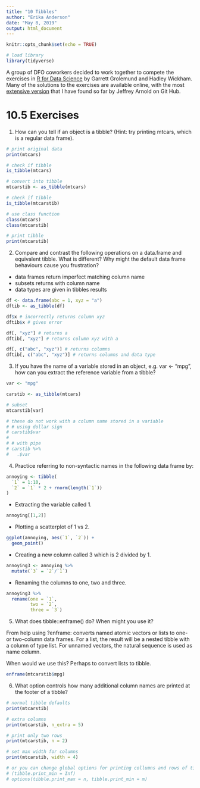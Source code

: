 ```yaml
---
title: "10 Tibbles"
author: "Erika Anderson"
date: "May 8, 2019"
output: html_document
---
```


```r
knitr::opts_chunk$set(echo = TRUE)

# load library
library(tidyverse)

```

A group of DFO coworkers decided to work together to compete the exercises in [R for Data Science](https://r4ds.had.co.nz/) by Garrett Grolemund and Hadley Wickham. Many of the solutions to the exercises are available online, with the most [extensive version](https://jrnold.github.io/r4ds-exercise-solutions/index.html) that I have found so far by Jeffrey Arnold on Git Hub.

# 10.5 Exercises

1. How can you tell if an object is a tibble? (Hint: try printing mtcars, which is a regular data frame).

```r

# print original data
print(mtcars)

# check if tibble
is_tibble(mtcars)

# convert into tibble
mtcarstib <- as_tibble(mtcars)

# check if tibble
is_tibble(mtcarstib)

# use class function
class(mtcars)
class(mtcarstib)

# print tibble
print(mtcarstib)
```


2. Compare and contrast the following operations on a data.frame and equivalent tibble. What is different? Why might the default data frame behaviours cause you frustration?

- data frames return imperfect matching column name
- subsets returns with column name
- data types are given in tibbles results

```r

df <- data.frame(abc = 1, xyz = "a")
dftib <- as_tibble(df)

df$x # incorrectly returns column xyz
dftib$x # gives error

df[, "xyz"] # returns a
dftib[, "xyz"] # returns column xyz with a

df[, c("abc", "xyz")] # returns columns
dftib[, c("abc", "xyz")] # returns columns and data type

```


3. If you have the name of a variable stored in an object, e.g. var <- "mpg", how can you extract the reference variable from a tibble?

```r

var <- "mpg"

carstib <- as_tibble(mtcars)

# subset
mtcarstib[var]

# these do not work with a column name stored in a variable
# # using dollar sign
# carstib$var
# 
# # with pipe
# carstib %>%
#   .$var

```


4. Practice referring to non-syntactic names in the following data frame by:

```r

annoying <- tibble(
  `1` = 1:10,
  `2` = `1` * 2 + rnorm(length(`1`))
)

```
    
  + Extracting the variable called 1.
  
```r

annoying[[1,2]]
```
  

  + Plotting a scatterplot of 1 vs 2.
  
```r
ggplot(annoying, aes(`1`, `2`)) +
  geom_point()
```
  

  + Creating a new column called 3 which is 2 divided by 1.
  
```r
annoying3 <- annoying %>%
  mutate(`3` = `2`/`1`)
```
  

  + Renaming the columns to one, two and three.
  
```r
annoying3 %>%
  rename(one = `1`,
         two = `2`,
         three = `3`)
```
  
  
5. What does tibble::enframe() do? When might you use it?

From help using ?enframe:
  converts named atomic vectors or lists to one- or two-column data frames. For a list, the result will be a nested tibble with a column of type list. For unnamed vectors, the natural sequence is used as name column.
  
  When would we use this? Perhaps to convert lists to tibble.
  
```r
enframe(mtcarstib$mpg)

```
  

6. What option controls how many additional column names are printed at the footer of a tibble?

```r

# normal tibble defaults
print(mtcarstib)

# extra columns
print(mtcarstib, n_extra = 5)

# print only two rows
print(mtcarstib, n = 2)

# set max width for columns
print(mtcarstib, width = 4)

# or you can change global options for printing collumns and rows of tibbles
# (tibble.print_min = Inf)
# options(tibble.print_max = n, tibble.print_min = m)

```
  
  